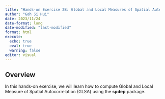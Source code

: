 ```yaml
---
title: "Hands-on Exercise 2B: Global and Local Measures of Spatial Autocorrelations"
author: "Goh Si Hui"
date: 2023/11/24
date-format: long
date-modified: "last-modified"
format: html 
execute: 
  echo: true
  eval: true
  warning: false
editor: visual 
---
```


## Overview

In this hands-on exercise, we will learn how to compute Global and Local Measure of Spatial Autocorrelation (GLSA) using the **spdep** package.
